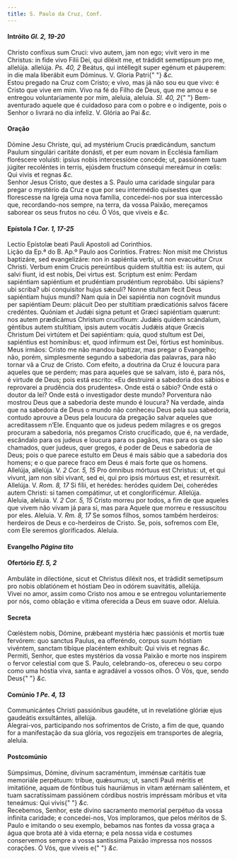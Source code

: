 ```yaml
---
title: S. Paulo da Cruz, Conf.
---
```


<h4 class="text-center">
  Intróito <em>Gl. 2, 19-20</em>
</h4>
<div class="grid grid-cols-2 gap-5">
  <span class="text-justify">
    Christo confíxus sum Cruci: vivo autem, jam non ego; vivit vero in me
    Christus: in fide vivo Filii Dei, qui diléxit me, et trádidit semetípsum pro
    me, allelúja. allelúja. <em>Ps. 40, 2</em> Beátus, qui intéllegit super
    egénum et páuperem: in die mala liberábit eum Dóminus. V. Gloria Patri{" "}
    <em>&c.</em>
  </div>
  <span class="text-justify">
    Estou pregado na Cruz com Cristo; e vivo, mas já não sou eu que vivo: é
    Cristo que vive em mim. Vivo na fé do Filho de Deus, que me amou e se
    entregou voluntariamente por mim, aleluia, aleluia. <em>Sl. 40, 2</em>{" "}
    Bem-aventurado aquele que é cuidadoso para com o pobre e o indigente, pois o
    Senhor o livrará no dia infeliz. V. Glória ao Pai <em>&c.</em>
  </div>
</div>

<h4 class="text-center">Oração</h4>
<div class="grid grid-cols-2 gap-5">
  <span class="text-justify">
    Dómine Jesu Christe, qui, ad mystérium Crucis prædicándum, sanctum Paulum
    singulári caritáte donásti, et per eum novam in Ecclésia famíliam floréscere
    voluísti: ipsíus nobis intercessióne concéde; ut, passiónem tuam júgiter
    recoléntes in terris, ejúsdem fructum cónsequi mereámur in cœlis: Qui vivis
    et regnas <em>&c.</em>
  </div>
  <span class="text-justify">
    Senhor Jesus Cristo, que destes a S. Paulo uma caridade singular para pregar
    o mystério da Cruz e que por seu intermédio quisestes que florescesse na
    Igreja uma nova família, concedei-nos por sua intercessão que,
    recordando-nos sempre, na terra, da vossa Paixão, mereçamos saborear os seus
    frutos no céu. Ó Vós, que viveis e <em>&c.</em>
  </div>
</div>

<h4 class="text-center">
  Epístola <em>1 Cor. 1, 17-25</em>
</h4>
<div class="grid grid-cols-2 gap-5">
  <span class="text-justify">
    Lectio Epístolæ beati Pauli Apostoli ad Corinthios.
  </div>
  <span class="text-justify">
    Lição da Ep.ª do B. Ap.º Paulo aos Coríntios.
  </div>
  <span class="text-justify">
    Fratres: Non misit me Christus baptizáre, sed evangelizáre: non in sapiéntia
    verbi, ut non evacuétur Crux Christi. Verbum enim Crucis pereúntibus quidem
    stultítia est: iis autem, qui salvi fiunt, id est nobis, Dei virtus est.
    Scriptum est enim: Perdam sapiéntiam sapiéntium et prudéntiam prudéntium
    reprobábo. Ubi sápiens? ubi scriba? ubi conquisítor hujus sǽculi? Nonne
    stultam fecit Deus sapiéntiam hujus mundi? Nam quia in Dei sapiéntia non
    cognóvit mundus per sapiéntiam Deum: plácuit Deo per stultítiam
    prædicatiónis salvos fácere credéntes. Quóniam et Judǽi signa petunt et
    Græci sapiéntiam quærunt: nos autem prædicámus Christum crucifíxum: Judǽis
    quidem scándalum, géntibus autem stultítiam, ipsis autem vocátis Judǽis
    atque Græcis Christum Dei virtútem et Dei sapiéntiam: quia, quod stultum est
    Dei, sapiéntius est homínibus: et, quod infírmum est Dei, fórtius est
    homínibus.
  </div>
  <span class="text-justify">
    Meus irmãos: Cristo me não mandou baptizar, mas pregar o Evangelho; não,
    porém, simplesmente segundo a sabedoria das palavras, para não tornar vã a
    Cruz de Cristo. Com efeito, a doutrina da Cruz é loucura para aqueles que se
    perdem; mas para aqueles que se salvam, isto é, para nós, é virtude de Deus;
    pois está escrito: «Eu destruirei a sabedoria dos sábios e reprovarei a
    prudência dos prudentes». Onde está o sábio? Onde está o doutor da lei? Onde
    está o investigador deste mundo? Porventura não mostrou Deus que a sabedoria
    deste mundo é loucura? Na verdade, ainda que na sabedoria de Deus o mundo
    não conheceu Deus pela sua sabedoria, contudo aprouve a Deus pela loucura da
    pregação salvar aqueles que acreditassem n’Ele. Enquanto que os judeus pedem
    milagres e os gregos procuram a sabedoria, nós pregamos Cristo crucificado,
    que é, na verdade, escândalo para os judeus e loucura para os pagãos, mas
    para os que são chamados, quer judeus, quer gregos, é poder de Deus e
    sabedoria de Deus; pois o que parece estulto em Deus é mais sábio que a
    sabedoria dos homens; e o que parece fraco em Deus é mais forte que os
    homens.
  </div>
</div>

<div class="grid grid-cols-2 gap-5">
  <span class="text-justify">
    Allelúja, allelúja. V. <em>2 Cor. 5, 15</em> Pro ómnibus mórtuus est
    Christus: ut, et qui vivunt, jam non sibi vivant, sed ei, qui pro ipsis
    mórtuus est, et resurréxit. Allelúja. V. <em>Rom. 8, 17</em> Si fílii, et
    herédes: heródes quidem Dei, coherédes autem Christi: si tamen compátimur,
    ut et conglorificémur. Allelúja.
  </div>
  <span class="text-justify">
    Aleluia, aleluia. V. <em>2 Cor. 5, 15</em> Cristo morreu por todos, a fim de
    que aqueles que vivem não vivam já para si, mas para Aquele que morreu e
    ressuscitou por eles. Aleluia. V. <em>Rm. 8, 17</em> Se somos filhos, somos
    também herdeiros: herdeiros de Deus e co-herdeiros de Cristo. Se, pois,
    sofremos com Ele, com Ele seremos glorificados. Aleluia.
  </div>
</div>

<h4 class="text-center">
  Evangelho <em>Página tito</em>
</h4>

<h4 class="text-center">
  Ofertório <em>Ef. 5, 2</em>
</h4>
<div class="grid grid-cols-2 gap-5">
  <span class="text-justify">
    Ambuláte in dilectióne, sicut et Christus diléxit nos, et trádidit
    semetípsum pro nobis oblatiónem et hóstiam Deo in odórem suavitátis,
    allelúja.
  </div>
  <span class="text-justify">
    Vivei no amor, assim como Cristo nos amou e se entregou voluntariemente por
    nós, como oblação e vítima oferecida a Deus em suave odor. Aleluia.
  </div>
</div>

<h4 class="text-center">Secreta</h4>
<div class="grid grid-cols-2 gap-5">
  <span class="text-justify">
    Cœléstem nobis, Dómine, prǽbeant mystéria hæc passiónis et mortis tuæ
    fervórem: quo sanctus Paulus, ea offeréndo, corpus suum hóstiam vivéntem,
    sanctam tibíque placéntem exhíbuit: Qui vivis et regnas <em>&c.</em>
  </div>
  <span class="text-justify">
    Permiti, Senhor, que estes mystérios da vossa Paixão e morte nos inspirem o
    fervor celestial com que S. Paulo, celebrando-os, ofereceu o seu corpo como
    uma hóstia viva, santa e agradável a vossos olhos. Ó Vós, que, sendo Deus{" "}
    <em>&c.</em>
  </div>
</div>

<h4 class="text-center">
  Comúnio <em>1 Pe. 4, 13</em>
</h4>
<div class="grid grid-cols-2 gap-5">
  <span class="text-justify">
    Communicántes Christi passiónibus gaudéte, ut in revelatióne glóriæ ejus
    gaudeátis exsultántes, allelúja.
  </div>
  <span class="text-justify">
    Alegrai-vos, participando nos sofrimentos de Cristo, a fim de que, quando
    for a manifestação da sua glória, vos regozijeis em transportes de alegria,
    aleluia.
  </div>
</div>

<h4 class="text-center">Postcomúnio</h4>
<div class="grid grid-cols-2 gap-5">
  <span class="text-justify">
    Súmpsimus, Dómine, divínum sacraméntum, imménsæ caritátis tuæ memoriále
    perpétuum: tríbue, quǽsumus; ut, sancti Pauli méritis et imitatióne, aquam
    de fóntibus tuis hauriámus in vitam ætérnam saliéntem, et tuam sacratíssimam
    passiónem córdibus nostris impréssam móribus et vita teneámus: Qui vivis{" "}
    <em>&c.</em>
  </div>
  <span class="text-justify">
    Recebemos, Senhor, este divino sacramento memorial perpétuo da vossa
    infinita caridade; e concedei-nos, Vos imploramos, que pelos méritos de S.
    Paulo e imitando o seu exemplo, bebamos nas fontes da vossa graça a água que
    brota até à vida eterna; e pela nossa vida e costumes conservemos sempre a
    vossa santíssima Paixão impressa nos nossos corações. Ó Vós, que viveis e{" "}
    <em>&c.</em>
  </div>
</div>
